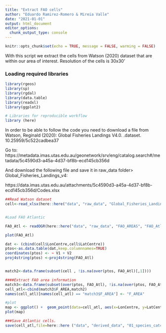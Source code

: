 ```yaml
---
title: "Extract FAO cells"
author: "Eduardo Ramirez-Romero & Mireia Valle"
date: "2021-01-01"
output: html_document
editor_options: 
  chunk_output_type: console
---
```


```r
knitr::opts_chunk$set(echo = TRUE, message = FALSE, warming = FALSE)
```

With this script we extract the cells from Watson (2020) dataset that are within our area of interest. Resolution of the cells is 30x30'

### Loading required libraries
```r
library(rgeos)
library(sp)
library(rgdal)
library(data.table)
library(readxl)
library(ggplot2)

# Libraries for reproducible workflow
library (here)
```

In order to be able to follow the code you need to download a file from Watson, Reginald (2020): Global Fisheries Landings V4.0. .dataset. 10.25959/5c522cadbea37

Go to: https://metadata.imas.utas.edu.au/geonetwork/srv/eng/catalog.search#/metadata/5c4590d3-a45a-4d37-bf8b-ecd145cb356d

And download the following file and save it in raw_data folder> Global_Fisheries_Landings_v4: 

https://data.imas.utas.edu.au/attachments/5c4590d3-a45a-4d37-bf8b-ecd145cb356d/Codes.xlsx

```r
##Read Watson dataset 
cell<-read_xlsx(here::here("data", "raw_data", "Global_Fisheries_Landings_v4", "Codes.xlsx"), sheet = "Cell")


#Load FAO Atlantic

FAO_Atl <- readOGR(here::here("data", "raw_data", "FAO_AREAS", "FAO_Atl.shp"))

plot(FAO_Atl)

dat <- (cbind(cell$LonCentre,cell$LatCentre))
ptos<-as.data.table(dat,keep.columnnames=TRUE)
coordinates(ptos) <- ~ V1 + V2
proj4string(ptos) <-proj4string(FAO_Atl)


match2<-data.frame(subset(cell , !is.na(over(ptos, FAO_Atl)[,1])))

####Extract FAO area information
match3<-data.frame(subset(over(ptos, FAO_Atl), !is.na(over(ptos, FAO_Atl)[,1])))
cell_atl<-cbind(match3$F_AREA,match2)
names(cell_atl)[names(cell_atl) == "match3$F_AREA"] <- "F_AREA"

#plot
map <- ggplot() +  geom_point(data=cell_atl, aes(x=LonCentre, y=LatCentre), color="black")
plot(map)

###Save Atlantic cells.
save(cell_atl,file=here::here ("data", "derived_data", "01_species_catches", "cell_atl.rds"))
```


